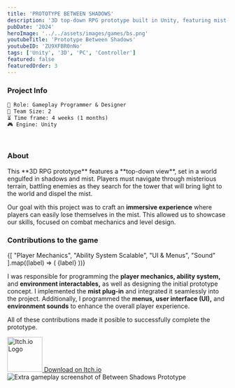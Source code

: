 ```yaml
---
title: 'PROTOTYPE BETWEEN SHADOWS'
description: '3D top-down RPG prototype built in Unity, featuring mist-filled exploration, combat, and scalable ability systems. (Team of 2, 4 weeks)'
pubDate: '2024'
heroImage: '../../assets/images/games/bs.png'
youtubeTitle: 'Prototype Between Shadows'
youtubeID: 'ZU9XFBR0nNo'
tags: ['Unity', '3D', 'PC', 'Controller']
featured: false
featuredOrder: 3 
---
```



###  **Project Info**  

```markdown
👤 Role: Gameplay Programmer & Designer  
👥 Team Size: 2  
⏳ Time frame: 4 weeks (1 months)  
🎮 Engine: Unity  
```
<br />

###  **About**

<div className="text-justify">
This **3D RPG prototype** features a **top-down view**, set in a world engulfed in shadows and mist. Players must navigate through misterious terrain, battling enemies as they search for the tower that will bring light to the world and dispel the mist. 

Our goal with this project was to craft an **immersive experience** where players can easily lose themselves in the mist. This allowed us to showcase our skills, focused on combat mechanics and level design.
</div>

### **Contributions to the game**

<div className="mt-4 mb-4 flex flex-wrap gap-2 ">
  {[
    "Player Mechanics",
    "Ability System Scalable",
    "UI & Menus",
    "Sound"
  ].map((label) => (
    <span
      key={label}
      className="inline-grid place-items-center rounded-full px-3 py-1 text-xs font-medium leading-[1]"
      style={{
        background: "rgba(var(--accent-rgb),0.1)",
        color: "var(--accent)",
        border: "1px solid rgba(var(--accent-rgb),0.3)"
      }}
    >
      {label}
    </span>
  ))}
</div>

<div className="text-justify">

I was responsible for programming the **player mechanics, ability system,** and **environment interactables,** as well as designing the initial prototype concept. I implemented the **mist plug-in** and integrated it seamlessly into the project. Additionally, I programmed the **menus, user interface (UI),** and **environment sounds** to enhance the overall player experience. 

All of these contributions made it posible to successfully complete the prototype.
</div>

<div className="flex flex-col items-center my-8">
  <a
    href="https://nahuelcode.itch.io/between-shadows"  
    target="_blank"
    rel="noopener noreferrer"
    className="flex flex-col items-center group"
  >
    <img
      src={imageItchio}               
      alt="Itch.io Logo"
      width="80"
      height="80"
      className="mb-3 transition-transform duration-200 group-hover:scale-110"
    />
    <span className="text-lg font-semibold text-[#FFFFFF] group-hover:text-[#1338BE] transition">
      Download on Itch.io
    </span>
  </a>
</div>

<div className="flex justify-center my-6">
  <Image src={image}
    alt="Extra gameplay screenshot of Between Shadows Prototype" 
    className="w-full max-w-3xl h-auto rounded-xl shadow"
  />
</div>